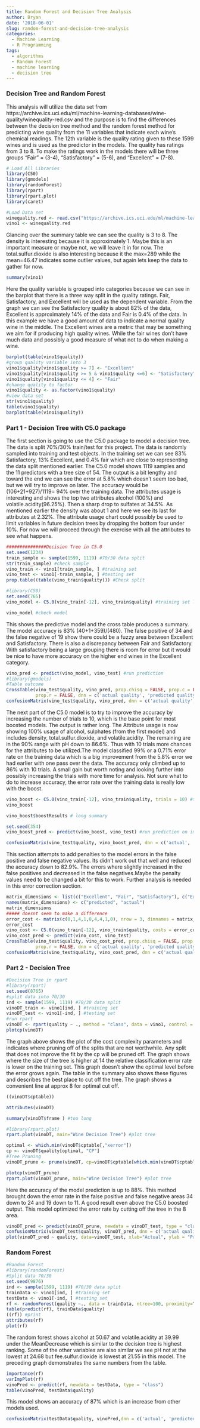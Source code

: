 ```yaml
---
title: Random Forest and Decision Tree Analysis
author: Bryan
date: '2018-06-01'
slug: random-forest-and-decision-tree-analysis
categories:
  - Machine Learning
  - R Programming
tags:
  - algorithms
  - Random Forest
  - machine learning
  - decision tree
---
```


### Decision Tree and Random Forest

This analysis will utilize the data set from https://archive.ics.uci.edu/ml/machine-learning-databases/wine-quality/winequality-red.csv and the purpose is to find the differences between the decision tree method and the random forest method for predicting wine quality from the 11 variables that indicate each wine's chemical readings. The 12th variable is the quality rating given to these 1599 wines and is used as the predictor in the models. The quality has ratings from 3 to 8. To make the ratings work in the models there will be three groups "Fair" = (3-4), "Satisfactory" = (5-6), and "Excellent" = (7-8). 

```r
# Load All Libraries
library(C50)
library(gmodels)
library(randomForest)
library(rpart)
library(rpart.plot)
library(caret)

```


```r
#Load Data set
winequality.red <- read.csv("https://archive.ics.uci.edu/ml/machine-learning-databases/wine-quality/winequality-red.csv", row.names=NULL, sep=";")
vino1 <- winequality.red
```

Glancing over the summary table we can see the quality is 3 to 8. The density is interesting because it is approximately 1. Maybe this is an important measure or maybe not, we will leave it in for now. The total.sulfur.dioxide is also interesting because it the max=289 while the mean=46.47 indicates some outlier values, but again lets keep the data to gather for now. 

```r
summary(vino1)
```

Here the quality variable is grouped into categories because we can see in the barplot that there is a three way split in the quality ratings. Fair, Satisfactory, and Excellent will be used as the dependent variable. From the graph we can see the Satisfactory quality is about 82% of the data, Excellent is approximately 14% of the data and Fair is 0.4% of the data. In this example we have a good amount of data to indicate a normal quality wine in the middle. The Excellent wines are a metric that may be something we aim for if producing high quality wines. While the fair wines don't have much data and possibly a good measure of what not to do when making a wine. 


```r
barplot(table(vino1$quality))
#group quality variable into 3
vino1$quality[vino1$quality >= 7] <- "Excellent"
vino1$quality[vino1$quality >= 5 & vino1$quality <=6] <- "Satisfactory"
vino1$quality[vino1$quality <= 4] <- "Fair"
#change quality to factor
vino1$quality <- as.factor(vino1$quality)
#view data set
str(vino1$quality)
table(vino1$quality)
barplot(table(vino1$quality))
```

### Part 1 - Decision Tree with C5.0 package

The first section is going to use the C5.0 package to model a decision tree. The data is split 70%/30% train/test for this project. The data is randomly sampled into training and test objects. In the training set we can see 83% Satisfactory, 13% Excellent, and 0.4% fair which are close to representing the data split mentioned earlier. The C5.0 model shows 1119 samples and the 11 predictors with a tree size of 54. The output is a bit lengthy and toward the end we can see the error at 5.8% which doesn't seem too bad, but we will try to improve on later. The accuracy would be (106+21+927)/1119= 94% over the training data. The attributes usage is interesting and shows the top two attributes alcohol (100%) and volatile.acidity(96.25%). Then a sharp drop to sulfates at 34.5%. As mentioned earlier the density was about 1 and here we see its last for attributes at 2.32%. The attribute usage chart could possibly be used to limit variables in future decision trees by dropping the bottom four under 10%. For now we will proceed through the exercise with all the attributes to see what happens. 

```r
###############Decision Tree in C5.0
set.seed(1234)
train_sample <- sample(1599, 1119) #70/30 data split
str(train_sample) #check sample
vino_train <- vino1[train_sample, ] #training set
vino_test <- vino1[-train_sample, ] #testing set
prop.table((table(vino_train$quality))) #Check split
```

```r
#library(C50)
set.seed(765)
vino_model <- C5.0(vino_train[-12], vino_train$quality) #training set less quality variable
```

```r
vino_model #check model
```

This shows the predictive model and the cross table produces a summary. The model accuracy is 83% (40+1+359)/(480). The false positive of 34 and the false negative of 19 show there could be a fuzzy area between Excellent and Satisfactory. There is also a discrepancy between Fair and Satisfactory. With satisfactory being a large grouping there is room for error but it would be nice to have more accuracy on the higher end wines in the Excellent category. 

```r
vino_pred <- predict(vino_model, vino_test) #run prediction
#library(gmodels)
#Table outcome
CrossTable(vino_test$quality, vino_pred, prop.chisq = FALSE, prop.c = FALSE, 
           prop.r = FALSE, dnn = c('actual quality', 'predicted quality'))
confusionMatrix(vino_test$quality, vino_pred, dnn = c('actual quality', 'predicted quality'))
```

The next part of the C5.0 model is to try to improve the accuracy by increasing the number of trials to 10, which is the base point for most boosted models. The output is rather long. The Attribute usage is now showing 100% usage of alcohol, sulphates (from the first model) and includes density, total.sulfur.dioxide, and volatile.acidity. The remaining are in the 90% range with pH down to 86.6%. Thus with 10 trials more chances for the attributes to be utilized.The model classified 99% or a 0.71% error rate on the training data which is a big improvement from the 5.8% error we had earlier with one pass over the data. The accuracy only climbed up to 86% with 10 trials. A small gain but worth noting and looking further into possibly increasing the trials with more time for analysis. Not sure what to do to increase accuracy, the error rate over the training data is really low with the boost. 

```r
vino_boost <- C5.0(vino_train[-12], vino_train$quality, trials = 10) #try to improve
vino_boost
```

```r
vino_boost$boostResults # long summary
```

```r
set.seed(354)
vino_boost_pred <- predict(vino_boost, vino_test) #run prediction on improved model
```

```r
confusionMatrix(vino_test$quality, vino_boost_pred, dnn = c('actual', 'predicted'))
```

This section attempts to add penalties to the model errors in the false positive and false negative values. Its didn't work out that well and reduced the accuracy down to 82.9%. The errors where slightly increased in the false positives and decreased in the false negatives.Maybe the penalty values need to be changed a bit for this to work. Further analysis is needed in this error correction section.  

```r
matrix_dimensions <- list(c("Excellent", "Fair", "Satisfactory"), c("Excellent", "Fair", "Satisfactory"))
names(matrix_dimensions) <- c("predicted", "actual")
matrix_dimensions
##### doesnt seem to make a difference
error_cost <- matrix(c(0,1,4,1,0,4,4,1,0), nrow = 3, dimnames = matrix_dimensions)
error_cost
vino_cost <- C5.0(vino_train[-12], vino_train$quality, costs = error_cost)
vino_cost_pred <- predict(vino_cost, vino_test)
CrossTable(vino_test$quality, vino_cost_pred, prop.chisq = FALSE, prop.c = FALSE, 
           prop.r = FALSE, dnn = c('actual quality', 'predicted quality'))
confusionMatrix(vino_test$quality, vino_cost_pred, dnn = c('actual quality', 'predicted quality'))
```

### Part 2 - Decision Tree

```r
#Decision Tree in rpart
#library(rpart)
set.seed(8765)
#split data into 70/30
ind <- sample(1599, 1119) #70/30 data split
vinoDT_train <- vino1[ind, ] #training set
vinoDT_test <- vino1[-ind, ] #testing set
#run rpart
vinoDT <- rpart(quality ~ ., method = "class", data = vino1, control = rpart.control(minsplit=10))
plotcp(vinoDT)
```

The graph above shows the plot of the cost complexity parameters and indicates where pruning off of the splits that are not worthwhile. Any split that does not improve the fit by the cp will be pruned off. The graph shows where the size of the tree is higher at 14 the relative classification error rate is lower on the training set. This graph doesn't show the optimal level before the error grows again. The table in the summary also shows these figures and describes the best place to cut off the tree. The graph shows a convenient line at approx 8 for optimal cut off. 

```r
((vinoDT$cptable))
```

```r
attributes(vinoDT)
```

```r
summary(vinoDT$frame ) #too long
```

```r
#library(rpart.plot)
rpart.plot(vinoDT, main="Wine Decision Tree") #plot tree

optimal <- which.min(vinoDT$cptable[,"xerror"])
cp <- vinoDT$quality[optimal, "CP"]
#Tree Pruning 
vinoDT_prune <- prune(vinoDT, cp=vinoDT$cptable[which.min(vinoDT$cptable[,"xerror"]),"CP"])
```

```r
plotcp(vinoDT_prune)
rpart.plot(vinoDT_prune, main="Wine Decision Tree") #plot tree
```

Here the accuracy of the model prediction is up to 88%. This method brought down the error rate in the false positive and false negative areas 34 down to 24 and 19 down to 11. A good result even above the C5.0 boosted output. This model optimized the error rate by cutting off the tree in the 8 area. 

```r
vinoDT_pred <- predict(vinoDT_prune, newdata = vinoDT_test, type = "class")
confusionMatrix(vinoDT_test$quality, vinoDT_pred, dnn = c('actual quality', 'predicted quality'))
plot(vinoDT_pred ~ quality, data=vinoDT_test, xlab="Actual", ylab = "Predicted")
```

### Random Forest

```r
#Random Forest 
#library(randomForest)
#Split data 70/30
set.seed(9876)
ind <- sample(1599, 1119) #70/30 data split
trainData <- vino1[ind, ] #training set
testData <- vino1[-ind, ] #testing set
rf <- randomForest(quality ~., data = trainData, ntree=100, proximity=TRUE)
table(predict(rf), trainData$quality)
((rf)) #print 
attributes(rf)
plot(rf)
```
The random forest shows alcohol at 50.67 and volatile.acidity at 39.99 under the MeanDecrease which is similar to the decision tree is highest ranking. Some of the other variables are also similar we see pH not at the lowest at 24.68 but fee.sulfur.dioxide is lowest at 21.55 in this model. The preceding graph demonstrates the same numbers from the table. 

```r
importance(rf)
varImpPlot(rf)
vinoPred <- predict(rf, newdata = testData, type = "class")
table(vinoPred, testData$quality)
```

This model shows an accuracy of 87% which is an increase from other models used. 

```r
confusionMatrix(testData$quality, vinoPred,dnn = c('actual', 'predicted'))
```